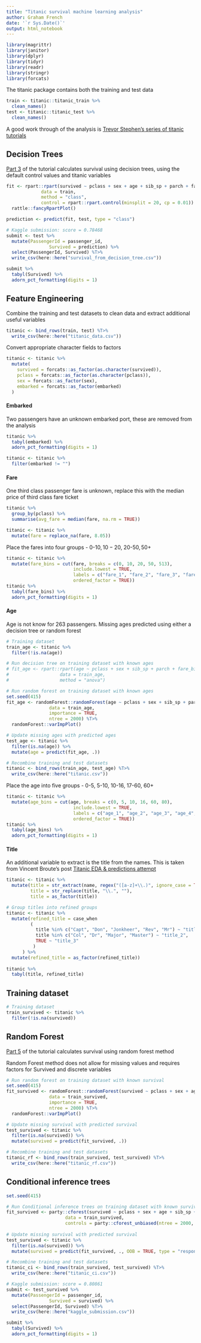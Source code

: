 ```yaml
---
title: "Titanic survival machine learning analysis"
author: Graham French
date: '`r Sys.Date()`'
output: html_notebook
---
```


```r
library(magrittr)
library(janitor)
library(dplyr)
library(tidyr)
library(readr)
library(stringr)
library(forcats)
```

The titanic package contains both the training and test data 

```r
train <- titanic::titanic_train %>% 
  clean_names()
test <- titanic::titanic_test %>% 
  clean_names()
```

A good work through of the analysis is [Trevor Stephen's series of titanic tutorials](http://trevorstephens.com/kaggle-titanic-tutorial/getting-started-with-r/)

## Decision Trees

[Part 3](http://trevorstephens.com/kaggle-titanic-tutorial/r-part-3-decision-trees/) of the tutorial calculates survival using decision trees, using the default control values and titanic variables

```r
fit <- rpart::rpart(survived ~ pclass + sex + age + sib_sp + parch + fare + embarked,
             data = train,
             method = "class",
             control = rpart::rpart.control(minsplit = 20, cp = 0.01)) %T>% 
  rattle::fancyRpartPlot()
```

```r
prediction <- predict(fit, test, type = "class")
```

```r
# Kaggle submission: score = 0.78468
submit <- test %>%
  mutate(PassengerId = passenger_id,
                Survived = prediction) %>% 
  select(PassengerId, Survived) %T>% 
  write_csv(here::here("survival_from_decision_tree.csv")) 

submit %>% 
  tabyl(Survived) %>% 
  adorn_pct_formatting(digits = 1) 
```

## Feature Engineering

Combine the training and test datasets to clean data and extract additional useful variables

```r
titanic <- bind_rows(train, test) %T>% 
  write_csv(here::here("titanic_data.csv")) 
```

Convert appropriate character fields to factors

```r
titanic <- titanic %>%
  mutate(
    survived = forcats::as_factor(as.character(survived)),
    pclass = forcats::as_factor(as.character(pclass)),
    sex = forcats::as_factor(sex),
    embarked = forcats::as_factor(embarked)
  )
```

#### Embarked

Two passengers have an unknown embarked port, these are removed from the analysis

```r
titanic %>% 
  tabyl(embarked) %>% 
  adorn_pct_formatting(digits = 1)

titanic <- titanic %>%
  filter(embarked != "")
```

#### Fare

One third class passenger fare is unknown, replace this with the median price of third class fare ticket

```r
titanic %>% 
  group_by(pclass) %>% 
  summarise(avg_fare = median(fare, na.rm = TRUE))

titanic <- titanic %>%
  mutate(fare = replace_na(fare, 8.05))
```

Place the fares into four groups - 0-10$, 10-20$, 20-50$, 50+$

```r
titanic <- titanic %>% 
  mutate(fare_bins = cut(fare, breaks = c(0, 10, 20, 50, 513), 
                         include.lowest = TRUE,
                         labels = c("fare_1", "fare_2", "fare_3", "fare_4"),
                         ordered_factor = TRUE))
titanic %>% 
  tabyl(fare_bins) %>% 
  adorn_pct_formatting(digits = 1)
```

#### Age

Age is not know for 263 passengers. Missing ages predicted using either a decision tree or random forest

```r
# Training dataset
train_age <- titanic %>% 
  filter(!is.na(age))

# Run decision tree on training dataset with known ages
# fit_age <- rpart::rpart(age ~ pclass + sex + sib_sp + parch + fare_bins + embarked,
#                   data = train_age, 
#                   method = "anova")

# Run random forest on training dataset with known ages
set.seed(415)
fit_age <- randomForest::randomForest(age ~ pclass + sex + sib_sp + parch + fare + embarked,
                data = train_age,
                importance = TRUE,
                ntree = 2000) %T>% 
  randomForest::varImpPlot()

# Update missing ages with predicted ages
test_age <- titanic %>% 
  filter(is.na(age)) %>% 
  mutate(age = predict(fit_age, .))

# Recombine training and test datasets
titanic <- bind_rows(train_age, test_age) %T>% 
  write_csv(here::here("titanic.csv")) 
```

Place the age into five groups - 0-5, 5-10, 10-16, 17-60, 60+
```r
titanic <- titanic %>% 
  mutate(age_bins = cut(age, breaks = c(0, 5, 10, 16, 60, 80), 
                         include.lowest = TRUE,
                         labels = c("age_1", "age_2", "age_3", "age_4", "age_5"),
                         ordered_factor = TRUE))
titanic %>% 
  tabyl(age_bins) %>% 
  adorn_pct_formatting(digits = 1)
```

#### Title

An additional variable to extract is the title from the names. This is taken from Vincent Broute's post [Titanic EDA & predictions attempt](https://www.kaggle.com/neveldo/titanic-eda-predictions-attempt/notebook)

```r
titanic <- titanic %>%
  mutate(title = str_extract(name, regex("([a-z]+\\.)", ignore_case = TRUE)),
         title = str_replace(title, "\\.", ""),
         title = as_factor(title))

# Group titles into refined groups
titanic <- titanic %>%
  mutate(refined_title = case_when
         (
           title %in% c("Capt", "Don", "Jonkheer", "Rev", "Mr") ~ "title_1",
           title %in% c("Col", "Dr", "Major", "Master") ~ "title_2",
           TRUE ~ "title_3"
          )
      ) %>% 
  mutate(refined_title = as_factor(refined_title))
         
titanic %>% 
  tabyl(title, refined_title) 
```

## Training dataset

```r
# Training dataset
train_survived <- titanic %>% 
  filter(!is.na(survived))
```


## Random Forest

[Part 5](http://trevorstephens.com/kaggle-titanic-tutorial/r-part-5-random-forests/) of the tutorial calculates survival using random forest method

Random Forest method does not allow for missing values and requires factors for Survived and discrete variables

```r
# Run random forest on training dataset with known survival
set.seed(415)
fit_survived <- randomForest::randomForest(survived ~ pclass + sex + age_bins + sib_sp + parch + fare_bins + embarked + refined_title,
                data = train_survived,
                importance = TRUE,
                ntree = 2000) %T>% 
  randomForest::varImpPlot()

# Update missing survival with predicted survival
test_survived <- titanic %>% 
  filter(is.na(survived)) %>% 
  mutate(survived = predict(fit_survived, .))

# Recombine training and test datasets
titanic_rf <- bind_rows(train_survived, test_survived) %T>% 
  write_csv(here::here("titanic_rf.csv")) 

```

## Conditional inference trees

```r
set.seed(415)

# Run Conditional inference trees on training dataset with known survival
fit_survived <- party::cforest(survived ~ pclass + sex + age + sib_sp + parch + fare + embarked + title,
                      data = train_survived,
                      controls = party::cforest_unbiased(ntree = 2000, mtry = 3))
                      
# Update missing survival with predicted survival
test_survived <- titanic %>% 
  filter(is.na(survived)) %>% 
  mutate(survived = predict(fit_survived, ., OOB = TRUE, type = "response"))

# Recombine training and test datasets
titanic_ci <- bind_rows(train_survived, test_survived) %T>% 
  write_csv(here::here("titanic_ci.csv")) 
```

```r
# Kaggle submission: score = 0.80861
submit <- test_survived %>%
  mutate(PassengerId = passenger_id,
                Survived = survived) %>% 
  select(PassengerId, Survived) %T>% 
  write_csv(here::here("kaggle_submission.csv")) 

submit %>% 
  tabyl(Survived) %>% 
  adorn_pct_formatting(digits = 1) 
```


